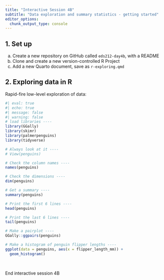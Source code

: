 ```yaml
---
title: "Interactive Session 4B"
subtitle: "Data exploration and summary statistics - getting started"
editor_options: 
  chunk_output_type: console
---
```


## 1. Set up

a. Create a new repository on GitHub called `eds212-day4b`, with a README
b. Clone and create a new version-controlled R Project
c. Add a new Quarto document, save as `r-exploring.qmd`
<!-- d. Open Anaconda Navigator, launch Jupyter Notebook, navigate to the Project folder you just created, & make a new Jupyter Notebook there w/Python3 (when you save your Jupyter NB, make sure it's saving *in your R project*) -->
<!-- e. Rename your Jupyter Notebook `py-exploring` -->
<!-- f. Check your files pane in RStudio to ensure that your .ipynb is saved in the right place -->

## 2. Exploring data in R

<!-- In your Quarto, attach the following packages in the setup chunk (you'll need to install the first two): -->

<!-- - `GGally` -->
<!-- - `skimr` -->
<!-- - `palmerpenguins` -->

Rapid-fire low-level exploration of data:

```r
#| eval: true
#| echo: true
#| message: false
#| warning: false
# load libraries ----
library(GGally)
library(skimr)
library(palmerpenguins)
library(tidyverse)

# Always look at it ----
# View(penguins)

# Check the column names ----
names(penguins) 

# Check the dimensions ----
dim(penguins) 

# Get a summary ----
summary(penguins) 

# Print the first 6 lines ----
head(penguins) 

# Print the last 6 lines ---- 
tail(penguins) 

# Make a pairplot ----
GGally::ggpairs(penguins)

# Make a histogram of penguin flipper lengths ----
ggplot(data = penguins, aes(x = flipper_length_mm)) +
  geom_histogram()
```

<br>

::: {.center-text .body-text-xl .teal-text}
End interactive session 4B
:::
